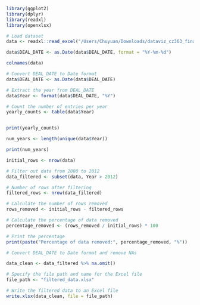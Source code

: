 

```{r}
library(ggplot2)
library(dplyr)
library(readxl)
library(openxlsx)

```


```{r}
# Load dataset
data <- readxl::read_excel("/Users/Chuyuan/Downloads/dataviz_cz363_final/investor_byvc.xlsx")

data$DEAL_DATE <- as.Date(data$DEAL_DATE, format = "%Y-%m-%d")   

```


```{r}
colnames(data)
```


```{r}
# Convert DEAL_DATE to Date format
data$DEAL_DATE <- as.Date(data$DEAL_DATE)

# Extract the year from DEAL_DATE
data$Year <- format(data$DEAL_DATE, "%Y")

# Count the number of entries per year
yearly_counts <- table(data$Year)


print(yearly_counts)
```


```{r}

num_years <- length(unique(data$Year))

print(num_years)
```




```{r}
initial_rows <- nrow(data)

# Filter out data from 2000 to 2012
data_filtered <- subset(data, Year > 2012)

# Number of rows after filtering
filtered_rows <- nrow(data_filtered)

# Calculate the number of rows removed
rows_removed <- initial_rows - filtered_rows

# Calculate the percentage of data removed
percentage_removed <- (rows_removed / initial_rows) * 100

# Print the percentage
print(paste("Percentage of data removed:", percentage_removed, "%"))


```


```{r}
# Convert DEAL_DATE to Date format and remove NAs

data_clean <- data_filtered %>% na.omit()
```


```{r}
# Specify the file path and name for the Excel file
file_path <- "filtered_data.xlsx"

# Write the filtered data to an Excel file
write.xlsx(data_clean, file = file_path)
```
